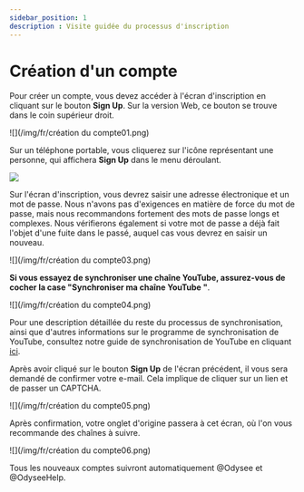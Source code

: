 ---
sidebar_position: 1
description : Visite guidée du processus d'inscription
---

# Création d'un compte

Pour créer un compte, vous devez accéder à l'écran d'inscription en cliquant sur le bouton **Sign Up**. Sur la version Web, ce bouton se trouve dans le coin supérieur droit.

![](/img/fr/création du compte01.png)

Sur un téléphone portable, vous cliquerez sur l'icône représentant une personne, qui affichera **Sign Up** dans le menu déroulant.

![](https://i.imgur.com/hGOB1zG.png)

Sur l'écran d'inscription, vous devrez saisir une adresse électronique et un mot de passe. Nous n'avons pas d'exigences en matière de force du mot de passe, mais nous recommandons fortement des mots de passe longs et complexes. Nous vérifierons également si votre mot de passe a déjà fait l'objet d'une fuite dans le passé, auquel cas vous devrez en saisir un nouveau.

![](/img/fr/création du compte03.png)

**Si vous essayez de synchroniser une chaîne YouTube, assurez-vous de cocher la case "Synchroniser ma chaîne YouTube "**.

![](/img/fr/création du compte04.png)

Pour une description détaillée du reste du processus de synchronisation, ainsi que d'autres informations sur le programme de synchronisation de YouTube, consultez notre guide de synchronisation de YouTube en cliquant [ici](http://chihuahuaspin.com/).

Après avoir cliqué sur le bouton **Sign Up** de l'écran précédent, il vous sera demandé de confirmer votre e-mail. Cela implique de cliquer sur un lien et de passer un CAPTCHA.

![](/img/fr/création du compte05.png)

Après confirmation, votre onglet d'origine passera à cet écran, où l'on vous recommande des chaînes à suivre. 

![](/img/fr/création du compte06.png)

Tous les nouveaux comptes suivront automatiquement @Odysee et @OdyseeHelp.
